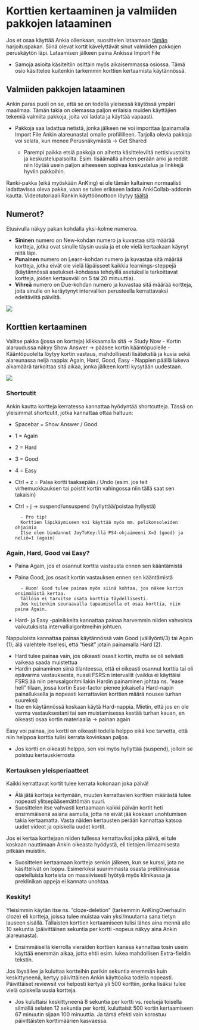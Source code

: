 # Korttien kertaaminen ja valmiiden pakkojen lataaminen

Jos et osaa käyttää Ankia ollenkaan, suosittelen lataamaan [<span class="download-btn">tämän</span>](Kortit\Tervetuloa.apkg) harjoituspakan. Siinä olevat kortit kävelyttävät sinut valmiiden pakkojen peruskäytön läpi. Lataamisen jälkeen paina Ankissa Import File

- Samoja asioita käsiteltiin osittain myös aikaisemmassa osiossa. Tämä osio käsittelee kuitenkin tarkemmin korttien kertaamista käytännössä. 

## Valmiiden pakkojen lataaminen

Ankin paras puoli on se, että se on todella yleisessä käytössä ympäri maailmaa. Tämän takia on olemassa paljon erilaisia muiden käyttäjien tekemiä valmiita pakkoja, joita voi ladata ja käyttää vapaasti. 

- Pakkoja saa ladattua netistä, jonka jälkeen ne voi importtaa (painamalla Import File Ankin alareunasta) omalle profiililleen. Tarjolla olevia pakkoja voi selata, kun menee Perusnäkymästä -> Get Shared 

    - Parempi paikka etsiä pakkoja on aihetta käsitteleviltä nettisivustoilta ja keskustelupalsoilta. Esim. lisäämällä aiheen perään anki ja reddit niin löytää usein paljon aiheeseen sopivaa keskustelua ja linkkejä hyviin pakkoihin. 

Ranki-pakka (eikä myöskään AnKing) ei ole tämän kaltainen normaalisti ladattavissa oleva pakka, vaan se tulee erikseen ladata AnkiCollab-addonin kautta. Videotutoriaali Rankin käyttöönottoon löytyy [täältä](https://youtu.be/XwG-Fju94tU?si=GvWol_dUWFcYvvAM)

## Numerot?

Etusivulla näkyy pakan kohdalla yksi-kolme numeroa. 

- **Sininen** numero on New-kohdan numero ja kuvastaa sitä määrää kortteja, jotka ovat sinulle täysin uusia ja et ole vielä kertaakaan käynyt niitä läpi. 
- **Punainen** numero on Learn-kohdan numero ja kuvastaa sitä määrää kortteja, jotka eivät ole vielä läpäisseet kaikkia learnings-steppejä (käytännössä asetukset-kohdassa tehdyillä asetuksilla tarkoittavat kortteja, joiden kertausväli on 5 tai 20 minuuttia).
- **Vihreä** numero on Due-kohdan numero ja kuvastaa sitä määrää kortteja, joita sinulle on keräytynyt intervallien perusteella kerrattavaksi edeltäviltä päiviltä.  

![](Images\Numerot.PNG)

## Korttien kertaaminen

Valitse pakka (jossa on kortteja) klikkaamalla sitä -> Study Now 
- Kortin alaruudussa näkyy Show Answer -> pääsee kortin kääntöpuolelle 
- Kääntöpuolelta löytyy kortin vastaus, mahdollisesti lisätekstiä ja kuvia sekä alareunassa neljä nappia: Again, Hard, Good, Easy 
- Nappien päällä lukeva aikamäärä tarkoittaa sitä aikaa, jonka jälkeen kortti kysytään uudestaan. 
 
![](Images\Answerbar.PNG)

### Shortcutit

Ankin kautta kortteja kerratessa kannattaa hyödyntää shortcutteja. Tässä on yleisimmät shortcutit, jotka kannattaa ottaa haltuun: 

- Spacebar = Show Answer / Good
- 1 = Again
- 2 = Hard
- 3 = Good
- 4 = Easy 
- Ctrl + z = Palaa kortti taaksepäin / Undo (esim. jos teit virhemuokkauksen tai poistit kortin vahingossa niin tällä saat sen takaisin)
- Ctrl + j -> suspend/unsuspend (hyllyttää/poistaa hyllystä)

        - Pro tip! 
        Korttien läpikäymiseen voi käyttää myös mm. pelikonsoleiden ohjaimia 
        Itse olen bindannut JoyToKey:llä PS4-ohjaimeeni X=3 (good) ja neliö=1 (again) 
                

### Again, Hard, Good vai Easy? 

- Paina Again, jos et osannut korttia vastausta ennen sen kääntämistä 
- Paina Good, jos osasit kortin vastauksen ennen sen kääntämistä
        
        - Huom! Good tulee painaa myös siinä kohtaa, jos näkee kortin ensimmäistä kertaa. 
        Tällöin ei tarvitse osata korttia täydellisesti. 
        Jos kuitenkin seuraavalla tapaamisella et osaa korttia, niin paina Again. 

- Hard- ja Easy -painikkeita kannattaa painaa harvemmin niiden vahvoista vaikutuksista intervallialgoritmeihin johtuen.


Nappuloista kannattaa painaa käytännössä vain Good (välilyönti/3) tai Again (1); älä valehtele itsellesi, että ”tiesit” jotain painamalla Hard (2).

- Hard tulee painaa vain, jos oikeasti osasit kortin, mutta se oli selvästi vaikeaa saada muistettua 
- Hardin painaminen siinä tilanteessa, että ei oikeasti osannut korttia tai oli epävarma vastauksesta, nussii FSRS:n intervallit (vaikka ei käyttäisi FSRS:ää niin perusalgoritmillakin Hardin painaminen johtaa ns. ”ease hell” tilaan, jossa kortin Ease-factor pienee jokaisella Hard-napin painalluksella ja nopeasti kerrattavien korttien määrä nousee turhan suureksi)  
- Itse en käytännössä koskaan käytä Hard-nappia. Mietin, että jos en ole varma vastauksestani tai sen muistamisessa kestää turhan kauan, en oikeasti osaa kortin materiaalia -> painan again

Easy voi painaa, jos kortti on oikeasti todella helppo eikä koe tarvetta, että niin helppoa korttia tulisi kerrata kovinkaan paljoa. 

- Jos kortti on oikeasti helppo, sen voi myös hyllyttää (suspend), jolloin se poistuu kertauskierrosta 

### Kertauksen yleisperiaatteet

Kaikki kerrattavat kortit tulee kerrata kokonaan joka päivä!

- Älä jätä kortteja kertymään, muuten kerrattavien korttien määrästä tulee nopeasti ylitsepääsemättömän suuri.
- Suosittelen itse vahvasti kertaamaan kaikki päivän kortit heti ensimmäisenä asiana aamulla, jotta ne eivät jää koskaan unohtumisen takia kertaamatta. Vasta näiden kertausten perään kannattaa katsoa uudet videot ja opiskella uudet kortit.

Jos ei kertaa korttejaan niiden tullessa kerrattaviksi joka päivä, ei tule koskaan nauttimaan Ankin oikeasta hyödystä, eli tietojen liimaamisesta pitkään muistiin.

- Suosittelen kertaamaan kortteja senkin jälkeen, kun se kurssi, jota ne käsittelivät on loppu. Esimerkiksi suurimmasta osasta preklinikassa opetelluista korteista on massiivisesti hyötyä myös klinikassa ja preklinikan oppeja ei kannata unohtaa. 


### Keskity! 

Yleisimmin käytän itse ns. ”cloze-deletion” (tarkemmin AnKingOverhaulin cloze) eli kortteja, joissa tulee muistaa vain yksi/muutama sana tietyn lauseen sisällä. Tällaisten korttien kertaamiseen tulisi lähes aina mennä alle 10 sekuntia (päivittäinen sekuntia per kortti -nopeus näkyy aina Ankin alareunasta).

- Ensimmäisellä kierrolla vieraiden korttien kanssa kannattaa tosin usein käyttää enemmän aikaa, jotta ehtii esim. lukea mahdollisen Extra-fieldin tekstin. 

Jos löysäilee ja kuluttaa kortteihin parikin sekuntia enemmän kuin keskittyneenä, kertyy päivittäinen Ankin käyttöaika todella nopeasti. Päivittäiset reviewsit voi helposti kertyä yli 500 korttiin, jonka lisäksi tulee vielä opiskella uusia kortteja.

- Jos kuluttaisi keskittyneenä 8 sekuntia per kortti vs. reelsejä toisella silmällä selaten 12 sekuntia per kortti, kuluttaisit 500 kortin kertaamiseen 67 minuutin sijaan 100 minuuttia. Ja tämä efekti vain korostuu päivittäisten korttimäärien kasvaessa. 

